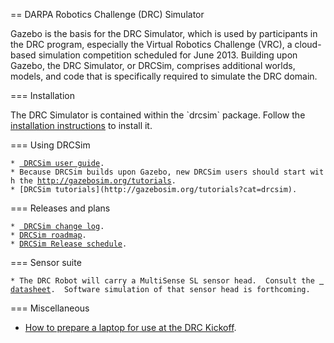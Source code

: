 == DARPA Robotics Challenge (DRC) Simulator


Gazebo is the basis for the DRC Simulator, which is used by participants in the DRC program, especially the Virtual Robotics Challenge (VRC), a cloud-based simulation competition scheduled for June 2013.  Building upon Gazebo, the DRC Simulator, or DRCSim, comprises additional worlds, models, and code that is specifically required to simulate the DRC domain.

{{https://bitbucket.org/repo/bae8oa/images/3956649871-645px-DRCsim_SOA2.png|645px-DRCsim_SOA2.png}}


=== Installation

The DRC Simulator is contained within the `drcsim` package.  Follow the [[DRC/Install | installation instructions]] to install it.

=== Using DRCSim

 * [[DRC/UserGuide | DRCSim user guide]].
 * Because DRCSim builds upon Gazebo, new DRCSim users should start with the [[Gazebo Tutorials|http://gazebosim.org/tutorials]].  
 * [DRCSim tutorials](http://gazebosim.org/tutorials?cat=drcsim).

=== Releases and plans

 * [[DRC/ChangeLog | DRCSim change log]].
 * [[DRC/Roadmap|DRCSim roadmap]].
 * [[DRC/ReleaseSchedule|DRCSim Release schedule]].

=== Sensor suite

 * The DRC Robot will carry a MultiSense SL sensor head.  Consult the [[Media:MultiSense_SL.PDF | datasheet]].  Software simulation of that sensor head is forthcoming.


=== Miscellaneous

* [[DRC/DRCKickoffLaptops|How to prepare a laptop for use at the DRC Kickoff]].
